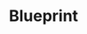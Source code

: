 ---
title: "Blueprint"
meta_title: "Blueprint craft"
description: "Craft de Blueprint"
rank: "s"
draft: false
name: "Blueprint"
recipe_img: "https://wiki.pokexgames.com/images/9/98/Blueprint.png"
level: 103
craft_time: 3600
result: 1
value_npc: 1
ingredients:
  - name: "Petite Leaves"
    quantity: 40
    item_img: "https://wiki.pokexgames.com/images/e/e4/Petite_Leaves.png"
    value_npc: 1
  - name: "Corrupted Black Hulls"
    quantity: 10
    item_img: "https://wiki.pokexgames.com/images/6/62/Corrupted-Black-Hull.gif"
    value_npc: 1
  - name: "Corrupted Doll Stars"
    quantity: 10
    item_img: "https://wiki.pokexgames.com/images/f/f6/Corrupted-Doll-Star.gif"
    value_npc: 1
  - name: "Corrupted Ice Orbs"
    quantity: 10
    item_img: "https://wiki.pokexgames.com/images/3/3f/Corrupted-Ice-Orb.gif"
    value_npc: 1
  - name: "Catfish Tails"
    quantity: 4
    item_img: "https://wiki.pokexgames.com/images/1/13/Catfish_Tail.png"
    value_npc: 1
  - name: "Compressed Nightmare Gems"
    quantity: 3
    item_img: "https://wiki.pokexgames.com/images/6/6a/Compressed_Nightmare_Gem.png"
    value_npc: 1
  - name: "Gear Noses"
    quantity: 1
    item_img: "https://wiki.pokexgames.com/images/6/63/Gear_Nose.png"
    value_npc: 1
---